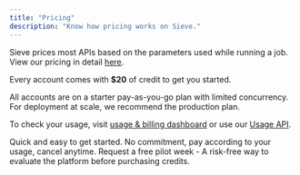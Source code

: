 ```yaml
---
title: "Pricing"
description: "Know how pricing works on Sieve."
---
```


Sieve prices most APIs based on the parameters used while running a job. View our pricing in detail [here](https://www.sievedata.com/pricing).

<Check>Every account comes with **\$20** of credit to get you started.</Check>

All accounts are on a starter pay-as-you-go plan with limited concurrency. For deployment at scale, we recommend the production plan.

To check your usage, visit [usage & billing dashboard](https://www.sievedata.com/dashboard/usage) or use our [Usage API](/reference-v2/api/get-total-usage).

<CardGroup cols={2}>
  <Card
    title="Pay as you go"
    icon="credit-card"
    iconType="duotone"
    color="#7240ff"
    href="https://www.sievedata.com/dashboard/settings/billing"
  >
    Quick and easy to get started. No commitment, pay according to your usage,
    cancel anytime.
  </Card>
  <Card
    title="Evaluating Sieve for production?"
    icon="server"
    iconType="duotone"
    color="#7240ff"
    href="https://cal.com/team/sieve/sieve-pilot?overlayCalendar=true"
  >
    Request a free pilot week - A risk-free way to evaluate the platform before
    purchasing credits.
  </Card>
</CardGroup>
